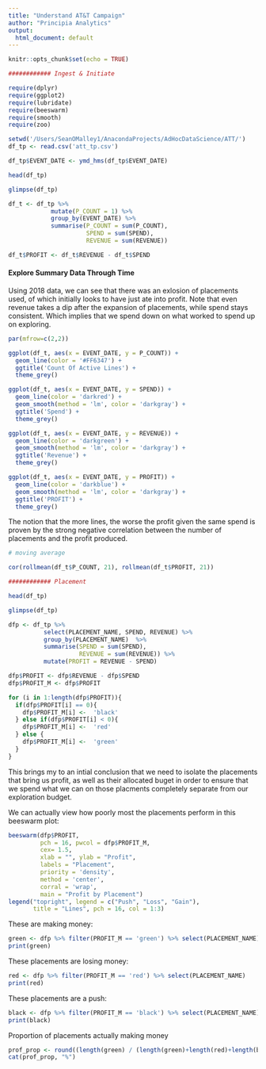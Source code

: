 ```yaml
---
title: "Understand AT&T Campaign"
author: "Principia Analytics"
output:
  html_document: default
---
```


```r
knitr::opts_chunk$set(echo = TRUE)

############ Ingest & Initiate

require(dplyr)
require(ggplot2)
require(lubridate)
require(beeswarm)
require(smooth)
require(zoo)

setwd('/Users/SeanOMalley1/AnacondaProjects/AdHocDataScience/ATT/')
df_tp <- read.csv('att_tp.csv')

df_tp$EVENT_DATE <- ymd_hms(df_tp$EVENT_DATE)

head(df_tp)

glimpse(df_tp)

df_t <- df_tp %>%
            mutate(P_COUNT = 1) %>%
            group_by(EVENT_DATE) %>%
            summarise(P_COUNT = sum(P_COUNT),
                      SPEND = sum(SPEND),
                      REVENUE = sum(REVENUE))

df_t$PROFIT <- df_t$REVENUE - df_t$SPEND

```

#### Explore Summary Data Through Time

Using 2018 data, we can see that there was an exlosion of placements used, of which initially looks to have just ate into  profit. Note that even revenue takes a dip after the expansion of placements, while spend stays consistent. Which implies that we spend down on what worked to spend up on exploring.

```r

par(mfrow=c(2,2))

ggplot(df_t, aes(x = EVENT_DATE, y = P_COUNT)) +
  geom_line(color = '#FF6347') +
  ggtitle('Count Of Active Lines') +
  theme_grey()

ggplot(df_t, aes(x = EVENT_DATE, y = SPEND)) +
  geom_line(color = 'darkred') +
  geom_smooth(method = 'lm', color = 'darkgray') + 
  ggtitle('Spend') +
  theme_grey()

ggplot(df_t, aes(x = EVENT_DATE, y = REVENUE)) +
  geom_line(color = 'darkgreen') +
  geom_smooth(method = 'lm', color = 'darkgray') + 
  ggtitle('Revenue') +
  theme_grey()

ggplot(df_t, aes(x = EVENT_DATE, y = PROFIT)) +
  geom_line(color = 'darkblue') +
  geom_smooth(method = 'lm', color = 'darkgray') + 
  ggtitle('PROFIT') +
  theme_grey()

```

The notion that the more lines, the worse the profit given the same spend is proven by the strong negative correlation between the number of placements and the profit produced. 

```r

# moving average

cor(rollmean(df_t$P_COUNT, 21), rollmean(df_t$PROFIT, 21))

```


```r

############ Placement

head(df_tp)

glimpse(df_tp)

dfp <- df_tp %>%
          select(PLACEMENT_NAME, SPEND, REVENUE) %>%
          group_by(PLACEMENT_NAME)  %>%
          summarise(SPEND = sum(SPEND), 
                    REVENUE = sum(REVENUE)) %>%
          mutate(PROFIT = REVENUE - SPEND)

dfp$PROFIT <- dfp$REVENUE - dfp$SPEND
dfp$PROFIT_M <- dfp$PROFIT

for (i in 1:length(dfp$PROFIT)){
  if(dfp$PROFIT[i] == 0){
    dfp$PROFIT_M[i] <-  'black'
  } else if(dfp$PROFIT[i] < 0){
    dfp$PROFIT_M[i] <-  'red'
  } else {
    dfp$PROFIT_M[i] <-  'green'
  }
}

```

This brings my to an intial conclusion that we need to isolate the placements that bring us profit, as well as their allocated buget in order to ensure that we spend what we can on those placments completely separate from our exploration budget. 

We can actually view how poorly most the placements perform in this beeswarm plot:

```r

beeswarm(dfp$PROFIT,
         pch = 16, pwcol = dfp$PROFIT_M,
         cex= 1.5,
         xlab = "", ylab = "Profit",
         labels = "Placement",
         priority = 'density',
         method = 'center',
         corral = 'wrap',
         main = "Profit by Placement")
legend("topright", legend = c("Push", "Loss", "Gain"),
       title = "Lines", pch = 16, col = 1:3)

```

These are making money:

```r

green <- dfp %>% filter(PROFIT_M == 'green') %>% select(PLACEMENT_NAME)
print(green)

```

These placements are losing money:

```r

red <- dfp %>% filter(PROFIT_M == 'red') %>% select(PLACEMENT_NAME)
print(red)

```

These placements are a push:

```r

black <- dfp %>% filter(PROFIT_M == 'black') %>% select(PLACEMENT_NAME)
print(black)

```

Proportion of placements actually making money

```r

prof_prop <- round((length(green) / (length(green)+length(red)+length(black)))*100,2)
cat(prof_prop, "%")

```


